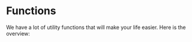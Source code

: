 # Functions

We have a lot of utility functions that will make your life easier. Here is the overview: